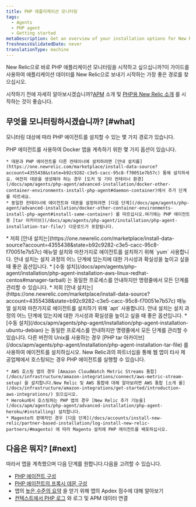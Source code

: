 ```yaml
---
title: PHP 애플리케이션 모니터링
tags:
  - Agents
  - PHP agent
  - Getting started
metaDescription: Get an overview of your installation options for New Relic's PHP agent.
freshnessValidatedDate: never
translationType: machine
---
```


New Relic으로 바로 PHP 애플리케이션 모니터링을 시작하고 싶으십니까?이 가이드를 사용하여 애플리케이션 데이터를 New Relic으로 보내기 시작하는 가장 좋은 경로를 찾으십시오.

시작하기 전에 자세히 알아보시겠습니까?[APM](/docs/apm/new-relic-apm/getting-started/introduction-apm) 소개 및 [PHP용 New Relic 소개](/docs/apm/agents/php-agent/getting-started/introduction-new-relic-php) 를 시작하는 것이 좋습니다.

## 무엇을 모니터링하시겠습니까? [#what]

모니터링 대상에 따라 PHP 에이전트를 설치할 수 있는 몇 가지 경로가 있습니다.

<CollapserGroup>
  <Collapser id="docker" title="Docker 컨테이너에 배포된 앱">
    PHP 에이전트를 사용하여 Docker 앱을 계측하기 위한 몇 가지 옵션이 있습니다.

    * 데몬과 PHP 에이전트를 다른 컨테이너에 설치하려면 [안내 설치를](https://one.newrelic.com/marketplace/install-data-source?account=4355438&state=b92c9282-c3e5-cacc-95c8-f70051e7b57c) 통해 설치하세요. 여전히 데몬을 생성해야 하는 경우 [도커 및 기타 컨테이너 환경](/docs/apm/agents/php-agent/advanced-installation/docker-other-container-environments-install-php-agent#daemon-container)에서 추가 단계를 따르세요.
    * 동일한 컨테이너에 에이전트와 데몬을 설정하려면 [다음 단계](/docs/apm/agents/php-agent/advanced-installation/docker-other-container-environments-install-php-agent#install-same-container) 를 따르십시오.여기에는 PHP 에이전트용 [tar 아카이브](/docs/apm/agents/php-agent/installation/php-agent-installation-tar-file/) 다운로드가 포함됩니다.
  </Collapser>

  <Collapser id="redhat-centos" title="RedHat, CentOS 또는 AWS Linux와 함께 배포된 앱">
    * 저희 [안내 설치는](https://one.newrelic.com/marketplace/install-data-source?account=4355438&state=b92c9282-c3e5-cacc-95c8-f70051e7b57c) 매뉴얼 설치와 마찬가지로 에이전트를 설치하기 위해 `yum` 사용합니다. 안내 설치는 설치 과정의 어느 단계에 있는지에 대한 가시성과 확실성을 높이고 싶을 때 좋은 옵션입니다.
    * [수동 설치](/docs/apm/agents/php-agent/installation/php-agent-installation-aws-linux-redhat-centos#manager-tarball) 는 동일한 프로세스를 안내하지만 명령줄에서 모든 단계를 관리할 수 있습니다.
  </Collapser>

  <Collapser id="debian-ubuntu" title="Debian 또는 Ubuntu와 함께 배포된 앱">
    * 저희 [안내 설치는](https://one.newrelic.com/marketplace/install-data-source?account=4355438&state=b92c9282-c3e5-cacc-95c8-f70051e7b57c) 매뉴얼 설치와 마찬가지로 에이전트를 설치하기 위해 `apt` 사용합니다. 안내 설치는 설치 과정의 어느 단계에 있는지에 대한 가시성과 확실성을 높이고 싶을 때 좋은 옵션입니다.
    * [수동 설치](/docs/apm/agents/php-agent/installation/php-agent-installation-ubuntu-debian) 는 동일한 프로세스를 안내하지만 명령줄에서 모든 단계를 관리할 수 있습니다.
  </Collapser>

  <Collapser id="tar" title="다른 Unix 버전과 함께 배포된 앱(tar 아카이브 사용)">
    다른 버전의 Unix를 사용하는 경우 [PHP tar 아카이브](/docs/apm/agents/php-agent/installation/php-agent-installation-tar-file) 를 사용하여 에이전트를 설치하십시오.
  </Collapser>

  <Collapser id="hosting-providers" title="AWS, Heroku, Magento 또는 기타 호스팅 제공업체에서 호스팅되는 앱">
    New Relic과의 파트너십을 통해 웹 앱이 타사 제공업체에서 호스팅되는 경우 PHP 에이전트를 실행할 수 있습니다.

    * AWS 호스팅 앱의 경우 [Amazon CloudWatch Metric Streams 통합](/docs/infrastructure/amazon-integrations/connect/aws-metric-stream-setup) 을 설치합니다.New Relic 및 AWS 통합에 대해 알아보려면 AWS 통합 [소개 를](/docs/infrastructure/amazon-integrations/get-started/introduction-aws-integrations/) 읽으십시오.
    * Heroku에서 호스팅하는 PHP 앱의 경우 [New Relic 추가 기능을](/docs/apm/agents/php-agent/advanced-installation/php-agent-heroku/#installing) 설치합니다.
    * Magento의 판매자인 경우 [다음 단계](/docs/accounts/install-new-relic/partner-based-installation/log-install-new-relic-partners/#magento) 에 따라 Magento 설치에 PHP 에이전트를 배포하십시오.
  </Collapser>
</CollapserGroup>

## 다음은 뭐지? [#next]

따라서 앱을 계측했으며 다음 단계를 원합니다.다음을 고려할 수 있습니다.

* [PHP 에이전트 구성](/docs/apm/agents/php-agent/configuration/php-agent-configuration/)
* [PHP 에이전트의 프록시 데몬 구성](/docs/apm/agents/php-agent/configuration/proxy-daemon-newreliccfg-settings/)
* 앱의 [높은 수준의 요약](/docs/apm/apm-ui-pages/monitoring/apm-summary-page-view-transaction-apdex-usage-data/) 을 얻기 위해 앱의 Apdex 점수에 대해 알아보기
* [컨텍스트에서 PHP 로그](/docs/logs/logs-context/configure-logs-context-php/) 와 로그 및 APM 데이터 연결
